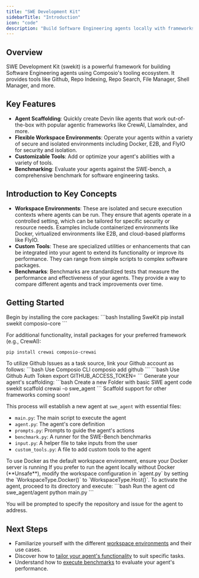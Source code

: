 ```yaml
---
title: "SWE Development Kit"
sidebarTitle: "Introduction"
icon: "code"
description: "Build Software Engineering agents locally with frameworks and tools of your choice"
---
```


## Overview

SWE Development Kit (swekit) is a powerful framework for building Software Engineering agents using Composio's tooling ecosystem. 
It provides tools like Github, Repo Indexing, Repo Search, File Manager, Shell Manager, and more.

## Key Features

- **Agent Scaffolding**: Quickly create Devin like agents that work out-of-the-box with popular agentic frameworks like CrewAI, LlamaIndex, and more.
- **Flexible Workspace Environments**: Operate your agents within a variety of secure and isolated environments including Docker, E2B, and FlyIO for security and isolation.
- **Customizable Tools**: Add or optimize your agent's abilities with a variety of tools.
- **Benchmarking**: Evaluate your agents against the SWE-bench, a comprehensive benchmark for software engineering tasks.

## Introduction to Key Concepts

- **Workspace Environments**: These are isolated and secure execution contexts where agents can be run. They ensure that agents operate in a controlled setting, which can be tailored for specific security or resource needs. Examples include containerized environments like Docker, virtualized environments like E2B, and cloud-based platforms like FlyIO.
- **Custom Tools**: These are specialized utilities or enhancements that can be integrated into your agent to extend its functionality or improve its performance. They can range from simple scripts to complex software packages.
- **Benchmarks**: Benchmarks are standardized tests that measure the performance and effectiveness of your agents. They provide a way to compare different agents and track improvements over time.

## Getting Started

<Steps>
<Step title="Installation">
  Begin by installing the core packages:
  <CodeGroup>
  ```bash Installing SweKit
  pip install swekit composio-core
  ```
  </CodeGroup>
  
  For additional functionality, install packages for your preferred framework (e.g., CrewAI):
  <CodeGroup>
  ```bash Installing CrewAI and Composio CrewAI Plugin
  pip install crewai composio-crewai
  ```
  </CodeGroup>
</Step>

<Step title="Connect your Github Account">
  To utilize Github Issues as a task source, link your Github account as follows:
  <Tabs>
  <Tab title="Composio CLI">
  <CodeGroup>
  ```bash Use Composio CLI
  composio add github
  ```
  </CodeGroup>
  </Tab>
  <Tab title="Locally using Github Auth Token">
  <CodeGroup>
  ```bash Use Github Auth Token
  export GITHUB_ACCESS_TOKEN=<your_token>
  ```
  </CodeGroup>
  </Tab>
  </Tabs>
</Step>

<Step title="Create a New Agent">
  Generate your agent's scaffolding:
  <CodeGroup>
  ```bash Create a new Folder with basic SWE agent code
  swekit scaffold crewai -o swe_agent
  ```
  </CodeGroup>

  <Note>
  Scaffold support for other frameworks coming soon!
  </Note>
  
  This process will establish a new agent at `swe_agent` with essential files:
  - `main.py`: The main script to execute the agent
  - `agent.py`: The agent's core definition
  - `prompts.py`: Prompts to guide the agent's actions
  - `benchmark.py`: A runner for the SWE-Bench benchmarks
  - `input.py`: A helper file to take inputs from the user
  - `custom_tools.py`: A file to add custom tools to the agent

</Step>


<Step title="Start Docker Server">
  <Warning>
  To use Docker as the default workspace environment, ensure your Docker server is running
  </Warning>
    If you prefer to run the agent locally without Docker (**Unsafe**), modify the workspace configuration in `agent.py` by setting the `WorkspaceType.Docker()` to `WorkspaceType.Host()`.
</Step>


<Step title="Run the Agent">
  To activate the agent, proceed to its directory and execute:
  <CodeGroup>
  ```bash Run the agent
  cd swe_agent/agent
  python main.py
  ```
  </CodeGroup>
  
  You will be prompted to specify the repository and issue for the agent to address.
</Step>
</Steps>

## Next Steps

- Familiarize yourself with the different [workspace environments](/swekit/workspace-env) and their use cases.
- Discover how to [tailor your agent's functionality](/swekit/custom-tools) to suit specific tasks.
- Understand how to [execute benchmarks](/swekit/benchmark) to evaluate your agent's performance.
